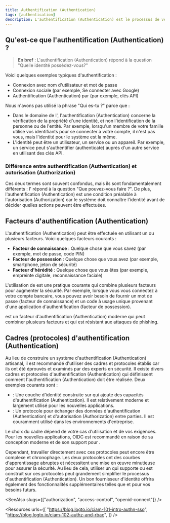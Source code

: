 ```yaml
---
title: Authentification (Authentication)
tags: [authentication]
description: L'authentification (Authentication) est le processus de vérification de la propriété de l'identité (par exemple, un utilisateur ou un service). C'est la base des systèmes de gestion d'identité et d'accès (IAM) et elle est essentielle pour sécuriser les applications et services.
---
```


## Qu'est-ce que l'authentification (Authentication) ?

> **En bref** : L'authentification (Authentication) répond à la question "Quelle identité possédez-vous?"

Voici quelques exemples typiques d'authentification :

- Connexion avec nom d'utilisateur et mot de passe
- Connexion sociale (par exemple, Se connecter avec Google)
- Authentification (Authentication) par <Ref slug="machine-to-machine" /> (par exemple, clés API)

Nous n'avons pas utilisé la phrase "Qui es-tu ?" parce que :

- Dans le domaine de l'<Ref slug="iam" />, l'authentification (Authentication) concerne la vérification de la propriété d'une identité, et non l'identification de la personne ou de l'entité. Par exemple, lorsqu'un membre de votre famille utilise vos identifiants pour se connecter à votre compte, il n'est pas vous, mais l'identité pour le système est la même.
- L'identité peut être un utilisateur, un service ou un appareil. Par exemple, un service peut s'authentifier (authenticate) auprès d'un autre service en utilisant des clés API.

### Différence entre authentification (Authentication) et autorisation (Authorization)

Ces deux termes sont souvent confondus, mais ils sont fondamentalement différents : l'<Ref slug="authorization" /> répond à la question "Que pouvez-vous faire ?". De plus, l'authentification (Authentication) est une condition préalable à l'autorisation (Authorization) car le système doit connaître l'identité avant de décider quelles actions peuvent être effectuées.

## Facteurs d'authentification (Authentication)

L'authentification (Authentication) peut être effectuée en utilisant un ou plusieurs facteurs. Voici quelques facteurs courants :

- **Facteur de connaissance** : Quelque chose que vous savez (par exemple, mot de passe, code PIN)
- **Facteur de possession** : Quelque chose que vous avez (par exemple, smartphone, jeton de sécurité)
- **Facteur d'hérédité** : Quelque chose que vous êtes (par exemple, empreinte digitale, reconnaissance faciale)

L'utilisation de <Ref slug="mfa" /> est une pratique courante qui combine plusieurs facteurs pour augmenter la sécurité. Par exemple, lorsque vous vous connectez à votre compte bancaire, vous pouvez avoir besoin de fournir un mot de passe (facteur de connaissance) et un code à usage unique provenant d'une application d'authentification (facteur de possession).

<Ref slug="passkey" /> est un facteur d'authentification (Authentication) moderne qui peut combiner plusieurs facteurs et qui est résistant aux attaques de phishing.

## Cadres (protocoles) d'authentification (Authentication)

Au lieu de construire un système d'authentification (Authentication) artisanal, il est recommandé d'utiliser des cadres et protocoles établis car ils ont été éprouvés et examinés par des experts en sécurité. Il existe divers cadres et protocoles d'authentification (Authentication) qui définissent comment l'authentification (Authentication) doit être réalisée. Deux exemples courants sont :

- <Ref slug="openid-connect" /> : Une couche d'identité construite sur <Ref slug="oauth-2.0" /> qui ajoute des capacités d'authentification (Authentication). Il est relativement moderne et largement utilisé pour les nouvelles applications.
- <Ref slug="saml" /> : Un protocole pour échanger des données d'authentification (Authentication) et d'autorisation (Authorization) entre parties. Il est couramment utilisé dans les environnements d'entreprise.

Le choix du cadre dépend de votre cas d'utilisation et de vos exigences. Pour les nouvelles applications, OIDC est recommandé en raison de sa conception moderne et de son support pour <Ref slug="jwt" />.

Cependant, travailler directement avec ces protocoles peut encore être complexe et chronophage. Les deux protocoles ont des courbes d'apprentissage abruptes et nécessitent une mise en œuvre minutieuse pour assurer la sécurité. Au lieu de cela, utiliser un <Ref slug="identity-provider" /> qui supporte ou est construit sur ces protocoles peut grandement simplifier le processus d'authentification (Authentication). Un bon fournisseur d'identité offrira également des fonctionnalités supplémentaires telles que <Ref slug="mfa" /> et <Ref slug="single-sign-on" /> pour vos besoins futurs.

<SeeAlso slugs={["authorization", "access-control", "openid-connect"]} />

<Resources
  urls={[
    "https://blog.logto.io/ciam-101-intro-authn-sso",
    "https://blog.logto.io/ciam-102-authz-and-rbac",
  ]}
/>
